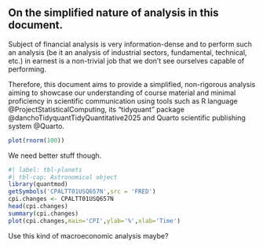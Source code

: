 ::: {.callout-warning}
## On the simplified nature of analysis in this document. 

Subject of financial analysis is very information-dense and to perform such an analysis (be it an analysis of industrial sectors, fundamental, technical, etc.) in earnest is a non-trivial job that we don't see ourselves capable of performing.

Therefore, this document aims to provide a simplified, non-rigorous analysis aiming to showcase our understanding of course material and minimal proficiency in scientific communication using tools such as R language @ProjectStatisticalComputing, its "tidyquant" package @danchoTidyquantTidyQuantitative2025 and Quarto scientific publishing system @Quarto.
:::

```r
plot(rnorm(100))
```

We need better stuff though.

```r
#| label: tbl-planets
#| tbl-cap: Astronomical object
library(quantmod)
getSymbols('CPALTT01USQ657N',src = 'FRED')
cpi.changes <- CPALTT01USQ657N
head(cpi.changes)
summary(cpi.changes)
plot(cpi.changes,main='CPI',ylab='%',xlab='Time')
```

Use this kind of macroeconomic analysis maybe?
